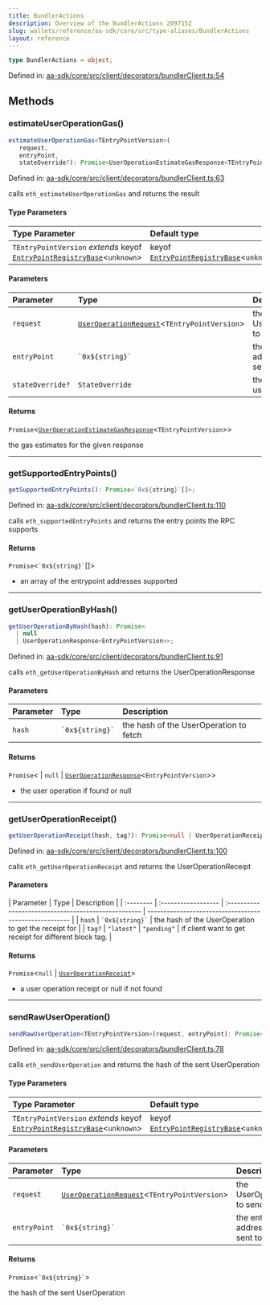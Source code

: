 ```yaml
---
title: BundlerActions
description: Overview of the BundlerActions 2097152
slug: wallets/reference/aa-sdk/core/src/type-aliases/BundlerActions
layout: reference
---
```


```ts
type BundlerActions = object;
```

Defined in: [aa-sdk/core/src/client/decorators/bundlerClient.ts:54](https://github.com/alchemyplatform/aa-sdk/blob/923a52171f7246172caf350853843e6680197da9/aa-sdk/core/src/client/decorators/bundlerClient.ts#L54)

## Methods

### estimateUserOperationGas()

```ts
estimateUserOperationGas<TEntryPointVersion>(
   request,
   entryPoint,
   stateOverride?): Promise<UserOperationEstimateGasResponse<TEntryPointVersion>>;
```

Defined in: [aa-sdk/core/src/client/decorators/bundlerClient.ts:63](https://github.com/alchemyplatform/aa-sdk/blob/923a52171f7246172caf350853843e6680197da9/aa-sdk/core/src/client/decorators/bundlerClient.ts#L63)

calls `eth_estimateUserOperationGas` and returns the result

#### Type Parameters

| Type Parameter                                                                                                        | Default type                                                                           |
| :-------------------------------------------------------------------------------------------------------------------- | :------------------------------------------------------------------------------------- |
| `TEntryPointVersion` _extends_ keyof [`EntryPointRegistryBase`](../interfaces/EntryPointRegistryBase.mdx)\<`unknown`> | keyof [`EntryPointRegistryBase`](../interfaces/EntryPointRegistryBase.mdx)\<`unknown`> |

#### Parameters

| Parameter        | Type                                                                      | Description                                    |
| :--------------- | :------------------------------------------------------------------------ | :--------------------------------------------- |
| `request`        | [`UserOperationRequest`](UserOperationRequest.mdx)\<`TEntryPointVersion`> | the UserOperationRequest to estimate gas for   |
| `entryPoint`     | `` `0x${string}` ``                                                       | the entry point address the op will be sent to |
| `stateOverride?` | `StateOverride`                                                           | the state override to use for the estimation   |

#### Returns

`Promise`\<[`UserOperationEstimateGasResponse`](../interfaces/UserOperationEstimateGasResponse.mdx)\<`TEntryPointVersion`>>

the gas estimates for the given response

---

### getSupportedEntryPoints()

```ts
getSupportedEntryPoints(): Promise<`0x${string}`[]>;
```

Defined in: [aa-sdk/core/src/client/decorators/bundlerClient.ts:110](https://github.com/alchemyplatform/aa-sdk/blob/923a52171f7246172caf350853843e6680197da9/aa-sdk/core/src/client/decorators/bundlerClient.ts#L110)

calls `eth_supportedEntryPoints` and returns the entry points the RPC supports

#### Returns

`Promise`\<`` `0x${string}` ``\[]>

- an array of the entrypoint addresses supported

---

### getUserOperationByHash()

```ts
getUserOperationByHash(hash): Promise<
  | null
  | UserOperationResponse<EntryPointVersion>>;
```

Defined in: [aa-sdk/core/src/client/decorators/bundlerClient.ts:91](https://github.com/alchemyplatform/aa-sdk/blob/923a52171f7246172caf350853843e6680197da9/aa-sdk/core/src/client/decorators/bundlerClient.ts#L91)

calls `eth_getUserOperationByHash` and returns the UserOperationResponse

#### Parameters

| Parameter | Type                | Description                            |
| :-------- | :------------------ | :------------------------------------- |
| `hash`    | `` `0x${string}` `` | the hash of the UserOperation to fetch |

#### Returns

`Promise`\<
| `null`
| [`UserOperationResponse`](../interfaces/UserOperationResponse.mdx)\<`EntryPointVersion`>>

- the user operation if found or null

---

### getUserOperationReceipt()

```ts
getUserOperationReceipt(hash, tag?): Promise<null | UserOperationReceipt>;
```

Defined in: [aa-sdk/core/src/client/decorators/bundlerClient.ts:100](https://github.com/alchemyplatform/aa-sdk/blob/923a52171f7246172caf350853843e6680197da9/aa-sdk/core/src/client/decorators/bundlerClient.ts#L100)

calls `eth_getUserOperationReceipt` and returns the UserOperationReceipt

#### Parameters

| Parameter | Type                | Description                                          |
| :-------- | :------------------ | :--------------------------------------------------- | ------------------------------------------------------ |
| `hash`    | `` `0x${string}` `` | the hash of the UserOperation to get the receipt for |
| `tag?`    | `"latest"`          | `"pending"`                                          | if client want to get receipt for different block tag. |

#### Returns

`Promise`\<`null` | [`UserOperationReceipt`](../interfaces/UserOperationReceipt.mdx)>

- a user operation receipt or null if not found

---

### sendRawUserOperation()

```ts
sendRawUserOperation<TEntryPointVersion>(request, entryPoint): Promise<`0x${string}`>;
```

Defined in: [aa-sdk/core/src/client/decorators/bundlerClient.ts:78](https://github.com/alchemyplatform/aa-sdk/blob/923a52171f7246172caf350853843e6680197da9/aa-sdk/core/src/client/decorators/bundlerClient.ts#L78)

calls `eth_sendUserOperation` and returns the hash of the sent UserOperation

#### Type Parameters

| Type Parameter                                                                                                        | Default type                                                                           |
| :-------------------------------------------------------------------------------------------------------------------- | :------------------------------------------------------------------------------------- |
| `TEntryPointVersion` _extends_ keyof [`EntryPointRegistryBase`](../interfaces/EntryPointRegistryBase.mdx)\<`unknown`> | keyof [`EntryPointRegistryBase`](../interfaces/EntryPointRegistryBase.mdx)\<`unknown`> |

#### Parameters

| Parameter    | Type                                                                      | Description                                    |
| :----------- | :------------------------------------------------------------------------ | :--------------------------------------------- |
| `request`    | [`UserOperationRequest`](UserOperationRequest.mdx)\<`TEntryPointVersion`> | the UserOperationRequest to send               |
| `entryPoint` | `` `0x${string}` ``                                                       | the entry point address the op will be sent to |

#### Returns

`Promise`\<`` `0x${string}` ``>

the hash of the sent UserOperation
